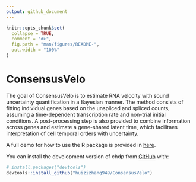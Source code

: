 ```yaml
---
output: github_document
---
```


<!-- README.md is generated from README.Rmd. Please edit that file -->

```r
knitr::opts_chunk$set(
  collapse = TRUE,
  comment = "#>",
  fig.path = "man/figures/README-",
  out.width = "100%"
)
```

# ConsensusVelo

<!-- badges: start -->
<!-- badges: end -->

The goal of ConsensusVelo is to estimate RNA velocity with sound uncertainty quantification in a Bayesian manner. The method consists of fitting individual genes based on the unspliced and spliced counts, assuming a time-dependent transcription rate and non-trial initial conditions. A post-processing step is also provided to combine information across genes and estimate a gene-shared latent time, which facilitaes interpretation of cell temporal orders with uncertainty.

A full demo for how to use the R package is provided in [here](https://github.com/huizizhang949/ConsensusVelo/blob/main/demo/demo.Rmd).

You can install the development version of chdp from [GitHub](https://github.com/) with:

``` r
# install.packages("devtools")
devtools::install_github("huizizhang949/ConsensusVelo")
```
